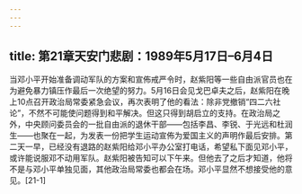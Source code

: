 ```yaml
---
---
---
```

title: 第21章天安门悲剧：1989年5月17日–6月4日
---







当邓小平开始准备调动军队的方案和宣佈戒严令时，赵紫阳等一些自由派官员也在为避免暴力镇压作最后一次绝望的努力。5月16日会见戈巴卓夫之后，赵紫阳在晚上10点召开政治局常委紧急会议，再次表明了他的看法：除非党撤销“四二六社论”，不然不可能使问题得到和平解决。但这只得到胡启立的支持。在政治局之外，中央顾问委员会的一批自由派的退休干部——包括李昌、李锐、于光远和杜润生——也聚在一起，为发表一份把学生运动宣佈为爱国主义的声明作最后安排。第二天一早，已经没有退路的赵紫阳给邓小平办公室打电话，希望私下面见邓小平，或许能说服邓不动用军队。赵紫阳被告知可以下午来。但他去了之后才知道，他将不是与邓小平单独见面，其他政治局常委也都会在场。邓小平显然不想接受他的意见。[21-1]